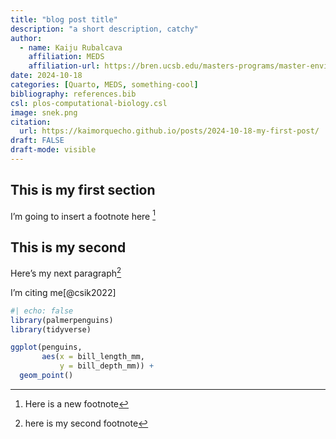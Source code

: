 ```yaml
---
title: "blog post title"
description: "a short description, catchy"
author:
  - name: Kaiju Rubalcava
    affiliation: MEDS
    affiliation-url: https://bren.ucsb.edu/masters-programs/master-environmental-data-science/academics-meds-program
date: 2024-10-18
categories: [Quarto, MEDS, something-cool]
bibliography: references.bib
csl: plos-computational-biology.csl
image: snek.png
citation:
  url: https://kaimorquecho.github.io/posts/2024-10-18-my-first-post/
draft: FALSE
draft-mode: visible 
---
```


## This is my first section

I'm going to insert a footnote here [^1]

[^1]: Here is a new footnote

## This is my second 

Here's my next paragraph^[here is my second footnote] 

I'm citing me[@csik2022]

```r
#| echo: false
library(palmerpenguins)
library(tidyverse)

ggplot(penguins,
       aes(x = bill_length_mm,
           y = bill_depth_mm)) +
  geom_point()
```

